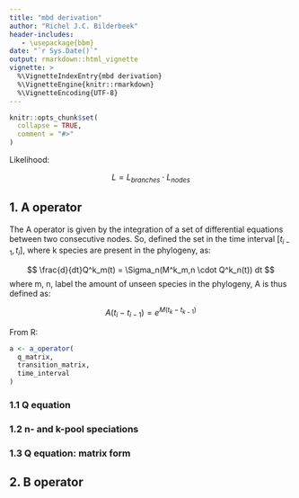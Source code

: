 ```yaml
---
title: "mbd derivation"
author: "Richel J.C. Bilderbeek"
header-includes:
   - \usepackage{bbm}
date: "`r Sys.Date()`"
output: rmarkdown::html_vignette
vignette: >
  %\VignetteIndexEntry{mbd derivation}
  %\VignetteEngine{knitr::rmarkdown}
  %\VignetteEncoding{UTF-8}
---
```


```r
knitr::opts_chunk$set(
  collapse = TRUE,
  comment = "#>"
)
```

Likelihood:

$$
L = L_{branches} \cdot L_{nodes}
$$

## 1. A operator

The A operator is given by the integration of a set of differential equations
between two consecutive nodes. So, defined the set in the time interval
$[t_{i-1}, t_i]$, where k species are present in the phylogeny, as:

$$
\frac{d}{dt}Q^k_m(t) = \Sigma_n(M^k_m,n \cdot Q^k_n(t))
dt
$$
where m, n, label the amount of unseen species in the phylogeny,
A is thus defined as:

$$
A(t_i - t_{i-1}) = e^{M(t_k - t_{k-1})}
$$

From R:

```r
a <- a_operator(
  q_matrix,
  transition_matrix,
  time_interval
)
```

### 1.1 Q equation

### 1.2 n- and k-pool speciations

### 1.3 Q equation: matrix form

## 2. B operator

### 
